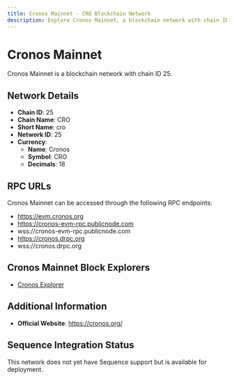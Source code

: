 ```yaml
--- 
title: Cronos Mainnet - CRO Blockchain Network
description: Explore Cronos Mainnet, a blockchain network with chain ID 25. Learn about its native currency, Cronos, and how to interact with the network.
---
```


# Cronos Mainnet

Cronos Mainnet is a blockchain network with chain ID 25.

## Network Details

- **Chain ID**: 25
- **Chain Name**: CRO
- **Short Name**: cro
- **Network ID**: 25
- **Currency**: 
  - **Name**: Cronos
  - **Symbol**: CRO
  - **Decimals**: 18

## RPC URLs

Cronos Mainnet can be accessed through the following RPC endpoints:

- https://evm.cronos.org
- https://cronos-evm-rpc.publicnode.com
- wss://cronos-evm-rpc.publicnode.com
- https://cronos.drpc.org
- wss://cronos.drpc.org

## Cronos Mainnet Block Explorers

- [Cronos Explorer](https://explorer.cronos.org)

## Additional Information

- **Official Website**: https://cronos.org/

## Sequence Integration Status

This network does not yet have Sequence support but is available for deployment.
